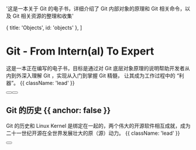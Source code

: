 
  '这是一本关于 Git 的电子书，详细介绍了 Git 内部对象的原理和 Git 相关命令，以及 Git 相关资源的整理和收集'

  { title: 'Objects', id: 'objects' },
]



<HeroPattern />

# Git - From Intern(al) To Expert

这是一本正在编写的电子书，目标是通过对 Git 底层对象原理的说明帮助开发者从内到外深入理解 Git ，实现从入门到掌握 Git 精髓， 让其成为工作过程中的 “利器”。 {{ className: 'lead' }}

<div className="not-prose mb-16 mt-6 flex gap-3">
  <Button href="/internals" arrow="right" children="Git 对象" />
  <Button href="/commands" variant="outline" children="Git 命令" />
</div>

## Git 的历史 {{ anchor: false }}

Git 的历史和 Linux Kernel 是绑定在一起的，两个伟大的开源软件相互成就，成为二十一世纪开源在全世界发展壮大的原（源）动力。 {{ className: 'lead' }}

<div className="not-prose">
  <Button
    href="/history"
    variant="text"
    arrow="right"
    children="Git 的历史"
  />
</div>

<Objects />
